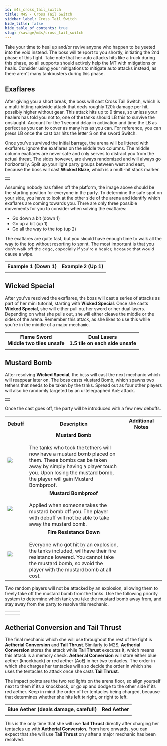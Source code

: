 ```yaml
---
id: m4s_cross_tail_switch
title: M4S - Cross Tail Switch
sidebar_label: Cross Tail Switch
hide_title: false
hide_table_of_contents: true
slug: /savage/m4s/cross_tail_switch
---
```




Take your time to heal up and/or revive anyone who happen to be yeeted into the void instead. The boss will teleport to you shortly, initiating the 2nd phase of this fight. Take note that her auto attacks hits like a truck during this phase, so all supports should actively help the MT with mitigations or heals. Consider using your mitigations to mitigate auto attacks instead, as there aren't many tankbusters during this phase.

## Exaflares

After giving you a short break, the boss will cast <Raidwide>Cross Tail Switch</Raidwide>, which is a multi-hitting raidwide attack that deals roughly 120k damage per hit, possibly higher without gear. This attack hits up to 9 times, so unless your healers has told you not to, one of the tanks should LB this to survive the onslaught. Account for the 1 second delay in activation and time the LB as perfect as you can to cover as many hits as you can. For reference, you can press LB once the cast bar hits the letter S on the sword Switch.

<KittenAsset path='m4s/cross_tail_switch_castbar.png' />

Once you've survived the initial barrage, the arena will be littered with exaflares. Ignore the exaflares on the middle two columns. The middle column exaflares are never safe and only serves to distract you from the actual threat. The sides however, are always randomized and will always go horizontally. Split up your light party groups between west and east, because the boss will cast <strong>Wicked Blaze</strong>, which is a multi-hit stack marker. 

<table width='50%'>
    <tr>
        <td><KittenAsset path='m4s/cross_tail_switch_exaflare_board.png' /></td>
    </tr>
</table>

Assuming nobody has fallen off the platform, the image above should be the starting position for everyone in the party. To determine the safe spot on your side, you have to look at the other side of the arena and identify which exaflares are coming towards you. There are only three possible movements for you to consider when solving the exaflares:
- Go down a bit (down 1)
- Go up a bit (up 1)
- Go all the way to the top (up 2)

The exaflares are quite fast, but you should have enough time to walk all the way to the top without resorting to sprint. The most important is that you don't walk off the edge, especially if you're a healer, because that would cause a wipe.

<table>
    <tr>
        <th>Example 1 (Down 1)</th>
        <th>Example 2 (Up 1)</th>
    </tr>
    <tr>
        <td><KittenAsset path='m4s/cross_tail_switch_exaflare_down1.gif' /></td>
        <td><KittenAsset path='m4s/cross_tail_switch_exaflare_up1.gif' /></td>
    </tr>
</table>

## Wicked Special

After you've resolved the exaflares, the boss will cast a series of attacks as part of her mini tutorial, starting with <strong>Wicked Special</strong>. Once she casts <strong>Wicked Special</strong>, she will either pull out her sword or her dual lasers. Depending on what she pulls out, she will either cleave the middle or the sides of the arena. Remember this attack, as she likes to use this while you're in the middle of a major mechanic.

<table>
    <tr>
        <th>Flame Sword<br />Middle two tiles unsafe</th>
        <th>Dual Lasers<br />1.5 tile on each side unsafe</th>
    </tr>
    <tr>
        <td><KittenAsset path='m4s/wicked_special_flame_sword.gif' /></td>
        <td><KittenAsset path='m4s/wicked_special_dual_cannons.gif' /></td>
    </tr>
</table>


## Mustard Bomb

After resolving <strong>Wicked Special</strong>, the boss will cast the next mechanic which will reappear later on. The boss casts <Tankbuster>Mustard Bomb</Tankbuster>, which spawns two tethers that needs to be taken by the tanks. Spread out as four other players will also be randomly targeted by an untelegraphed AoE attack.

<table width='50%'>
    <tr>
        <td><KittenAsset path='m4s/mustard_bomb_position.png' /></td>
    </tr>
</table>

Once the cast goes off, the party will be introduced with a few new debuffs.

<table width='80%'>
    <tr>
        <th>Debuff</th>
        <th width='60%'>Description</th>
        <th>Additional Notes</th>
    </tr>
    <tr>
        <td><img src={mustard_bomb_icon_hr} /></td>
        <td><center><strong>Mustard Bomb</strong></center><br />The tanks who took the tethers will now have a mustard bomb placed on them. These bombs can be taken away by simply having a player touch you. Upon losing the mustard bomb, the player will gain Mustard Bombproof.</td>
        <td rowspan='3'><KittenAsset path='m4s/mustard_bomb_partylist.png' /></td>
    </tr>
    <tr>
        <td><img src={mustard_bombproof_icon_hr} /></td>
        <td><center><strong>Mustard Bombproof</strong></center><br />Applied when someone takes the mustard bomb off you. The player with debuff will not be able to take away the mustard bomb.</td>
    </tr>
    <tr>
        <td><img src={fire_resistance_down_icon_hr} /></td>
        <td><center><strong>Fire Resistance Down</strong></center><br />Everyone who got hit by an explosion, the tanks included, will have their fire resistance lowered. You cannot take the mustard bomb, so avoid the player with the mustard bomb at all cost.</td>
    </tr>
</table>

Two random players will not be attacked by an explosion, allowing them to freely take off the mustard bomb from the tanks. Use the following priority system to determine which tank you take the mustard bomb away from, and stay away from the party to resolve this mechanic.

<table>
    <tr>
        <td><Role role='MT' /></td>
        <td><Role role='D1' /><Role role='D3' /><Role role='H1' /><Role role='H2' /><Role role='D4' /><Role role='D2' /></td>
        <td><Role role='ST' /></td>
    </tr>
</table>

<KittenAsset path='m4s/mustard_bomb_example.gif' />

## Aetherial Conversion and Tail Thrust

The final mechanic which she will use throughout the rest of the fight is <strong>Aetherial Conversion</strong> and <strong>Tail Thrust</strong>. Similarly to M2S, <strong>Aetherial Conversion</strong> stores the attack while <strong>Tail Thrust</strong> executes it, which means this attack is a memory check. <strong>Aetherial Conversion</strong> will store either blue aether (knockback) or red aether (AoE) in her two tentacles. The order in which she charges her tentacles will also decide the order in which she uses the tentacles to attack once she casts <strong>Tail Thrust</strong>.

The impact points are the two red lights on the arena floor, so align yourself next to them if its a knockback, or go up and dodge to the other side if its red aether. Keep in mind the order of her tentacles being charged, because that determines whether she hits left to right, or right to left.

<table>
    <tr>
        <th>Blue Aether (deals damage, careful!)</th>
        <th>Red Aether</th>
    </tr>
    <tr>
        <td><KittenAsset path='m4s/tail_thrust_blue.gif' /></td>
        <td><KittenAsset path='m4s/tail_thrust_red.gif' /></td>
    </tr>
</table>

This is the only time that she will use <strong>Tail Thrust</strong> directly after charging her tentacles up with <strong>Aetherial Conversion</strong>. From here onwards, you can expect that she will use <strong>Tail Thrust</strong> only after a major mechanic has been resolved.